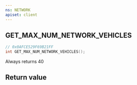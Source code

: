 ```yaml
---
ns: NETWORK
apiset: client
---
```

## GET_MAX_NUM_NETWORK_VEHICLES

```c
// 0x0AFCE529F69B21FF
int GET_MAX_NUM_NETWORK_VEHICLES();
```

Always returns 40


## Return value